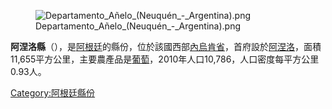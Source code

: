 [[Image:Departamento_Añelo_(Neuquén_-_Argentina).png|right]]

{{coord|38|21|15|S|68|47|16|W|source:kolossus-eswiki|display=title}}

'''阿涅洛縣'''（{{lang-es|Departamento Añelo}}），是[[阿根廷|阿根廷]]的縣份，位於該國西部[[內烏肯省|內烏肯省]]，首府設於[[阿涅洛|阿涅洛]]，面積11,655平方公里，主要農產品是[[葡萄|葡萄]]，2010年人口10,786，人口密度每平方公里0.93人。

{{Argentina-geo-stub}}
[[Category:阿根廷縣份|Category:阿根廷縣份]]